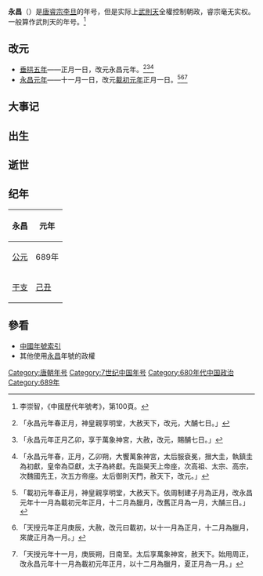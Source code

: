 {{Eranamebox|年号=永昌
|起讫时间= 689年正月－十月
|政权= 唐朝
|帝王= [[唐睿宗|唐睿宗]]李旦（[[武则天|武则天]]）
|历时= 10个月
|timeline= <timeline>
ImageSize  = width:200 height:50
PlotArea   = width:180 height:30 left:10 bottom:20
TimeAxis   = orientation:horizontal
DateFormat = yyyy
Period    = from:618 till:907
AlignBars  = early
ScaleMajor = increment:54 start:618
Colors =
  id:canvas value:rgb(1,1,0.85)
BackgroundColors = canvas:canvas
PlotData =
  width:15 color:black
  bar:era from:start till:end
  bar:era from:684 till:705 color:red
  bar:era from:689 till:689 color:blue
</timeline>
|说明= {{fontcolor|blue|永昌}}在唐朝和{{fontcolor|red|武则天}}时期的位置。 
}}
'''永昌'''（{{kj|689年|正月||十月}}）是[[唐睿宗|唐睿宗李旦]]的年号，但是实际上[[武則天|武則天]]全權控制朝政，睿宗毫无实权。一般算作武則天的年号。<ref>李崇智，《中國歷代年號考》，第100頁。</ref>

==改元==
*[[689年|垂拱五年]]——正月一日，改元永昌元年。<ref>{{cite wikisource|title=舊唐書本紀第六則天皇后|last=劉昫|wslink=zh:舊唐書/卷6}}「永昌元年春正月，神皇親享明堂，大赦天下，改元，大酺七日。」</ref><ref>{{cite wikisource|title=新唐書本紀第四則天皇后|last=歐陽脩|wslink=zh:新唐書/卷004}}「永昌元年正月乙卯，享于萬象神宮，大赦，改元，賜酺七日。」</ref><ref>{{cite wikisource|title=資治通鑑唐紀二十|last=司馬光 |wslink=zh:資治通鑒 (胡三省音注)/卷204}}「永昌元年春，正月，乙卯朔，大饗萬象神宮，太后服袞冕，搢大圭，執鎮圭為初獻，皇帝為亞獻，太子為終獻。先詣昊天上帝座，次高祖、太宗、高宗，次魏國先王，次五方帝座。太后御則天門，赦天下，改元。」</ref>
*[[689年|永昌元年]]——十一月一日，改元[[690年|載初元年]]正月一日。<ref>{{cite wikisource|title=舊唐書本紀第六則天皇后|last=劉昫|wslink=zh:舊唐書/卷6}}「載初元年春正月，神皇親享明堂，大赦天下。依周制建子月為正月，改永昌元年十一月為載初元年正月，十二月為臘月，改舊正月為一月，大酺三日。」</ref><ref>{{cite wikisource|title=新唐書本紀第四則天皇后|last=歐陽脩|wslink=zh:新唐書/卷004}}「天授元年正月庚辰，大赦，改元曰載初，以十一月為正月，十二月為臘月，來歲正月為一月。」</ref><ref>{{cite wikisource|title=資治通鑑唐紀二十|last=司馬光 |wslink=zh:資治通鑒 (胡三省音注)/卷204}}「天授元年十一月，庚辰朔，日南至。太后享萬象神宮，赦天下。始用周正，改永昌元年十一月為載初元年正月，以十二月為臘月，夏正月為一月。」</ref>

==大事记==

==出生==

==逝世==

==纪年==

{| class="wikitable"  style="text-align:center;"
!永昌!!元年
|-
![[公元|公元]]
|689年
|-
![[干支|干支]]
|[[己丑|己丑]]
|}

==參看==
*[[中国年号列表#唐朝|中國年號索引]]
*其他使用[[永昌|永昌]]年號的政權

{{年号|[[垂拱|垂拱]]|[[中国年号列表|唐朝年号]]<br>689年|[[载初_(唐朝)|載初]]}}
{{唐朝年号}}

[[Category:唐朝年号|Category:唐朝年号]]
[[Category:7世纪中国年号|Category:7世纪中国年号]]
[[Category:680年代中国政治|Category:680年代中国政治]]
[[Category:689年|Category:689年]]